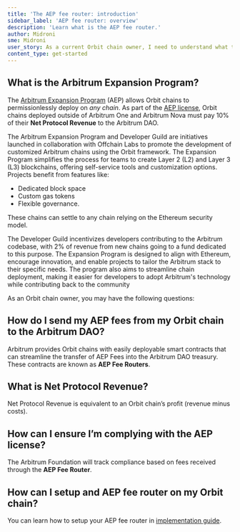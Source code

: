 ```yaml
---
title: 'The AEP fee router: introduction'
sidebar_label: 'AEP fee router: overview'
description: 'Learn what is the AEP fee router.'
author: Midroni
sme: Midroni
user_story: As a current Orbit chain owner, I need to understand what the AEP fee router is.
content_type: get-started
---
```


## What is the Arbitrum Expansion Program?

The [Arbitrum Expansion Program](https://forum.arbitrum.foundation/t/the-arbitrum-expansion-program-and-developer-guild/20722) (AEP) allows Orbit chains to permissionlessly deploy on *any chain*. As part of the [AEP license](https://docs.arbitrum.foundation/assets/files/Arbitrum%20Expansion%20Program%20Jan182024-4f08b0c2cb476a55dc153380fa3e64b0.pdf), Orbit chains deployed outside of Arbitrum One and Arbitrum Nova must pay 10% of their **Net Protocol Revenue** to the Arbitrum DAO. 


The Arbitrum Expansion Program and Developer Guild are initiatives launched in collaboration with Offchain Labs to promote the development of customized Arbitrum chains using the Orbit framework. The Expansion Program simplifies the process for teams to create Layer 2 (L2) and Layer 3 (L3) blockchains, offering self-service tools and customization options. 
Projects benefit from features like:
- Dedicated block space
- Custom gas tokens
- Flexible governance. 

These chains can settle to any chain relying on the Ethereum security model.

The Developer Guild incentivizes developers contributing to the Arbitrum codebase, with 2% of revenue from new chains going to a fund dedicated to this purpose. The Expansion Program is designed to align with Ethereum, encourage innovation, and enable projects to tailor the Arbitrum stack to their specific needs. The program also aims to streamline chain deployment, making it easier for developers to adopt Arbitrum's technology while contributing back to the community

As an Orbit chain owner, you may have the following questions:

## How do I send my AEP fees from my Orbit chain to the Arbitrum DAO?
Arbitrum provides Orbit chains with easily deployable smart contracts that can streamline the transfer of AEP Fees into the Arbitrum DAO treasury. These contracts are known as **AEP Fee Routers**. 
## What is Net Protocol Revenue?
Net Protocol Revenue is equivalent to an Orbit chain’s profit (revenue minus costs).
## How can I ensure I’m complying with the AEP license?
The Arbitrum Foundation will track compliance based on fees received through the **AEP Fee Router**.

## How can I setup and AEP fee router on my Orbit chain?
You can learn how to setup your AEP fee router in [implementation guide](launch-orbit-chain/how-tos/set-up-aep-fee-router).


    

